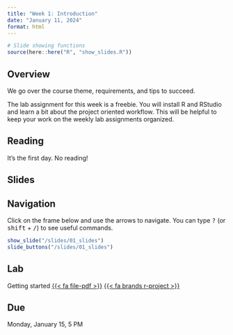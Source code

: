 ```yaml
---
title: "Week 1: Introduction"
date: "January 11, 2024"
format: html
---
```


```r
# Slide showing functions
source(here::here("R", "show_slides.R"))
```

## Overview

We go over the course theme, requirements, and tips to succeed.

The lab assignment for this week is a freebie. You will install R and RStudio and learn a bit about the project oriented workflow. This will be helpful to keep your work on the weekly lab assignments organized.

## Reading

It's the first day. No reading!

## Slides

::: {.callout-tip}
## Navigation

Click on the frame below and use the arrows to navigate. You can type <kbd class="text-info">?</kbd> (or <kbd class="text-info">shift</kbd> + <kbd class="text-info">/</kbd>) to see useful commands.
:::

```r
show_slide("/slides/01_slides")
slide_buttons("/slides/01_slides")
```


## Lab

Getting started [{{< fa file-pdf >}}](labs/01_lab.pdf) [{{< fa brands r-project >}}](labs/01_lab_v2.Rmd)

::: {.callout-warning}
## Due

Monday, January 15, 5 PM
:::